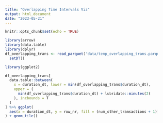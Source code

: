 ```yaml
---
title: "Overlapping Time Intervals Viz"
output: html_document
date: "2023-05-21"
---
```


```r
knitr::opts_chunk$set(echo = TRUE)
```

```r
library(arrow)
library(data.table)
library(dplyr)
df_overlapping_trans <- read_parquet("data/temp_overlapping_trans.parquet") %>%
  setDT()
```

```r
library(ggplot2)

df_overlapping_trans[
  data.table::between(
    x = duration_dt, lower = min(df_overlapping_trans$duration_dt),
    upper = (
      min(df_overlapping_trans$duration_dt) + lubridate::minutes(2)
    ), incbounds = T
  )
] %>% ggplot(
  aes(x = duration_dt, y = row_nr, fill = (num_other_transactions + 1))
) + geom_tile()
```

